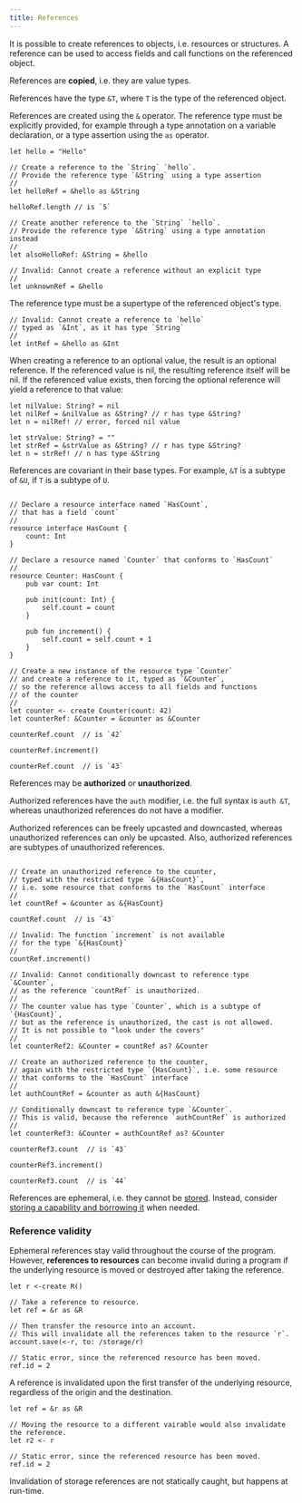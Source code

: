 ```yaml
---
title: References
---
```


It is possible to create references to objects, i.e. resources or structures.
A reference can be used to access fields and call functions on the referenced object.

References are **copied**, i.e. they are value types.

References have the type `&T`, where `T` is the type of the referenced object.

References are created using the `&` operator.
The reference type must be explicitly provided,
for example through a type annotation on a variable declaration,
or a type assertion using the `as` operator.

```cadence
let hello = "Hello"

// Create a reference to the `String` `hello`.
// Provide the reference type `&String` using a type assertion
//
let helloRef = &hello as &String

helloRef.length // is `5`

// Create another reference to the `String` `hello`.
// Provide the reference type `&String` using a type annotation instead
//
let alsoHelloRef: &String = &hello

// Invalid: Cannot create a reference without an explicit type
//
let unknownRef = &hello
```

The reference type must be a supertype of the referenced object's type.

```cadence
// Invalid: Cannot create a reference to `hello`
// typed as `&Int`, as it has type `String`
//
let intRef = &hello as &Int
```

When creating a reference to an optional value, the result is an optional reference.
If the referenced value is nil, the resulting reference itself will be nil.
If the referenced value exists, then forcing the optional reference will yield a reference to that value:

```cadence
let nilValue: String? = nil
let nilRef = &nilValue as &String? // r has type &String?
let n = nilRef! // error, forced nil value

let strValue: String? = ""
let strRef = &strValue as &String? // r has type &String?
let n = strRef! // n has type &String
```

References are covariant in their base types.
For example, `&T` is a subtype of `&U`, if `T` is a subtype of `U`.

```cadence

// Declare a resource interface named `HasCount`,
// that has a field `count`
//
resource interface HasCount {
    count: Int
}

// Declare a resource named `Counter` that conforms to `HasCount`
//
resource Counter: HasCount {
    pub var count: Int

    pub init(count: Int) {
        self.count = count
    }

    pub fun increment() {
        self.count = self.count + 1
    }
}

// Create a new instance of the resource type `Counter`
// and create a reference to it, typed as `&Counter`,
// so the reference allows access to all fields and functions
// of the counter
//
let counter <- create Counter(count: 42)
let counterRef: &Counter = &counter as &Counter

counterRef.count  // is `42`

counterRef.increment()

counterRef.count  // is `43`
```

References may be **authorized** or **unauthorized**.

Authorized references have the `auth` modifier, i.e. the full syntax is `auth &T`,
whereas unauthorized references do not have a modifier.

Authorized references can be freely upcasted and downcasted,
whereas unauthorized references can only be upcasted.
Also, authorized references are subtypes of unauthorized references.

```cadence

// Create an unauthorized reference to the counter,
// typed with the restricted type `&{HasCount}`,
// i.e. some resource that conforms to the `HasCount` interface
//
let countRef = &counter as &{HasCount}

countRef.count  // is `43`

// Invalid: The function `increment` is not available
// for the type `&{HasCount}`
//
countRef.increment()

// Invalid: Cannot conditionally downcast to reference type `&Counter`,
// as the reference `countRef` is unauthorized.
//
// The counter value has type `Counter`, which is a subtype of `{HasCount}`,
// but as the reference is unauthorized, the cast is not allowed.
// It is not possible to "look under the covers"
//
let counterRef2: &Counter = countRef as? &Counter

// Create an authorized reference to the counter,
// again with the restricted type `{HasCount}`, i.e. some resource
// that conforms to the `HasCount` interface
//
let authCountRef = &counter as auth &{HasCount}

// Conditionally downcast to reference type `&Counter`.
// This is valid, because the reference `authCountRef` is authorized
//
let counterRef3: &Counter = authCountRef as? &Counter

counterRef3.count  // is `43`

counterRef3.increment()

counterRef3.count  // is `44`
```

References are ephemeral, i.e. they cannot be [stored](accounts#account-storage).
Instead, consider [storing a capability and borrowing it](capability-based-access-control) when needed.

### Reference validity

Ephemeral references stay valid throughout the course of the program.
However, **references to resources** can become invalid during a program if the underlying resource is moved
or destroyed after taking the reference.

```cadence
let r <-create R()

// Take a reference to resource.
let ref = &r as &R

// Then transfer the resource into an account.
// This will invalidate all the references taken to the resource `r`.
account.save(<-r, to: /storage/r)

// Static error, since the referenced resource has been moved.
ref.id = 2
```

A reference is invalidated upon the first transfer of the underlying resource, regardless of the origin and the destination.

```cadence
let ref = &r as &R

// Moving the resource to a different vairable would also invalidate the reference.
let r2 <- r

// Static error, since the referenced resource has been moved.
ref.id = 2
```

<Callout type="info">
Invalidation of storage references are not statically caught, but happens at run-time.
</Callout>
